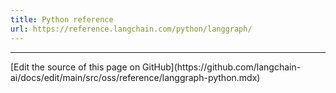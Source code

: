 ```yaml
---
title: Python reference
url: https://reference.langchain.com/python/langgraph/
---
```


---

<Callout icon="pen-to-square" iconType="regular">
  [Edit the source of this page on GitHub](https://github.com/langchain-ai/docs/edit/main/src/oss/reference/langgraph-python.mdx)
</Callout>

